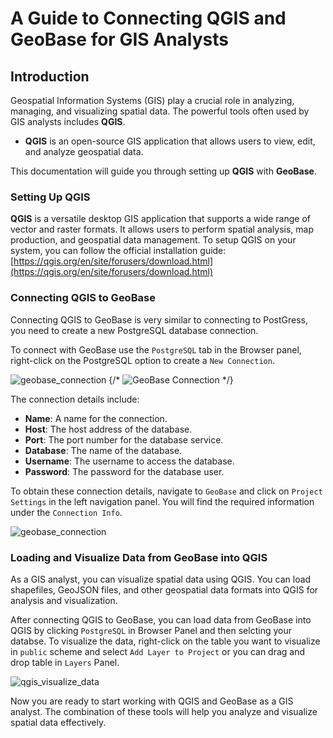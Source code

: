 
# A Guide to Connecting QGIS and GeoBase for GIS Analysts

## Introduction
Geospatial Information Systems (GIS) play a crucial role in analyzing, managing, and visualizing spatial data. The powerful tools often used by GIS analysts includes **QGIS**.

- **QGIS** is an open-source GIS application that allows users to view, edit, and analyze geospatial data.

This documentation will guide you through setting up **QGIS** with **GeoBase**.
<Steps>
  
### Setting Up QGIS
**QGIS** is a versatile desktop GIS application that supports a wide range of vector and raster formats. It allows users to perform spatial analysis, map production, and geospatial data management.
To setup QGIS on your system, you can follow the official installation guide: [https://qgis.org/en/site/forusers/download.html](https://qgis.org/en/site/forusers/download.html)

### Connecting QGIS to GeoBase
Connecting QGIS to GeoBase is very similar to connecting to PostGress, you need to create a new PostgreSQL database connection.

To connect with GeoBase use the `PostgreSQL` tab in the Browser panel, right-click on the PostgreSQL option to create a `New Connection`.

![geobase_connection](./images/qgis_postgre_connection_dark.png) 
{/* <picture>
  <source media="(prefers-color-scheme: dark)" srcset="./images/qgis_connection.png"/>
  <source media="(prefers-color-scheme: light)" srcset="./images/qgis_connection.png"/>
  <img alt="GeoBase Connection" srcset="pages/guides/gis-analyst/images/geobase_connection.png"/>
</picture> */}

The connection details include:
- **Name**: A name for the connection.
- **Host**: The host address of the database.
- **Port**: The port number for the database service.
- **Database**: The name of the database.
- **Username**: The username to access the database.
- **Password**: The password for the database user.

To obtain these connection details, navigate to `GeoBase` and click on `Project Settings` in the left navigation panel. You will find the required information under the `Connection Info`.

![geobase_connection](./images/geobase_connection_dark.png)

### Loading and Visualize Data from GeoBase into QGIS
As a GIS analyst, you can visualize spatial data using QGIS. You can load shapefiles, GeoJSON files, and other geospatial data formats into QGIS for analysis and visualization.

After connecting QGIS to GeoBase, you can load data from GeoBase into QGIS by clicking `PostgreSQL` in Browser Panel and then selcting your databse.
To visualize the data, right-click on the table you want to visualize in `public` scheme and select `Add Layer to Project` or you can drag and drop table in `Layers` Panel.

![qgis_visualize_data](./images/qgis_visualize_data_dark.png)

</Steps>
Now you are ready to start working with QGIS and GeoBase as a GIS analyst.
The combination of these tools will help you analyze and visualize spatial data effectively.